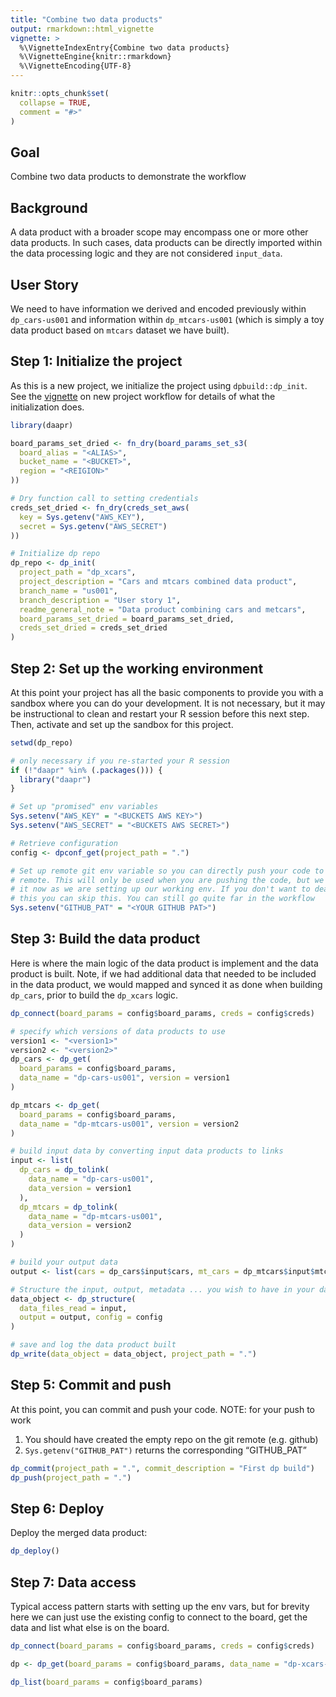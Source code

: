 ```yaml
---
title: "Combine two data products"
output: rmarkdown::html_vignette
vignette: >
  %\VignetteIndexEntry{Combine two data products}
  %\VignetteEngine{knitr::rmarkdown}
  %\VignetteEncoding{UTF-8}
---
```


```r
knitr::opts_chunk$set(
  collapse = TRUE,
  comment = "#>"
)
```

## Goal

Combine two data products to demonstrate the workflow


## Background

A data product with a broader scope may encompass one or more other data 
products. In such cases, data products can be directly imported within the data
processing logic and they are not considered `input_data`.


## User Story

We need to have information we derived and encoded previously within 
`dp_cars-us001` and information within `dp_mtcars-us001` (which is simply a toy
data product based on `mtcars` dataset we have built).

## Step 1: Initialize the project

As this is a new project, we initialize the project using `dpbuild::dp_init`. See
the [vignette](https://amashadihossein.github.io/daapr/articles/daapr.html) on 
new project workflow for details of what the initialization does.


```r
library(daapr)

board_params_set_dried <- fn_dry(board_params_set_s3(
  board_alias = "<ALIAS>",
  bucket_name = "<BUCKET>",
  region = "<REIGION>"
))

# Dry function call to setting credentials
creds_set_dried <- fn_dry(creds_set_aws(
  key = Sys.getenv("AWS_KEY"),
  secret = Sys.getenv("AWS_SECRET")
))

# Initialize dp repo
dp_repo <- dp_init(
  project_path = "dp_xcars",
  project_description = "Cars and mtcars combined data product",
  branch_name = "us001",
  branch_description = "User story 1",
  readme_general_note = "Data product combining cars and metcars",
  board_params_set_dried = board_params_set_dried,
  creds_set_dried = creds_set_dried
)
```


## Step 2: Set up the working environment

At this point your project has all the basic components to provide you with a 
sandbox where you can do your development. It is not necessary, but it may be
instructional to clean and restart your R session before this next step. Then,
activate and set up the sandbox for this project.

```r
setwd(dp_repo)

# only necessary if you re-started your R session
if (!"daapr" %in% (.packages())) {
  library("daapr")
}

# Set up "promised" env variables
Sys.setenv("AWS_KEY" = "<BUCKETS AWS KEY>")
Sys.setenv("AWS_SECRET" = "<BUCKETS AWS SECRET>")

# Retrieve configuration
config <- dpconf_get(project_path = ".")

# Set up remote git env variable so you can directly push your code to git
# remote. This will only be used when you are pushing the code, but we can set
# it now as we are setting up our working env. If you don't want to deal with
# this you can skip this. You can still go quite far in the workflow
Sys.setenv("GITHUB_PAT" = "<YOUR GITHUB PAT>")
```

## Step 3: Build the data product

Here is where the main logic of the data product is implement and the data
product is built. Note, if we had additional data that needed to be included in
the data product, we would mapped and synced it as done when building `dp_cars`,
prior to build the `dp_xcars` logic.

```r
dp_connect(board_params = config$board_params, creds = config$creds)

# specify which versions of data products to use
version1 <- "<version1>"
version2 <- "<version2>"
dp_cars <- dp_get(
  board_params = config$board_params,
  data_name = "dp-cars-us001", version = version1
)

dp_mtcars <- dp_get(
  board_params = config$board_params,
  data_name = "dp-mtcars-us001", version = version2
)

# build input data by converting input data products to links
input <- list(
  dp_cars = dp_tolink(
    data_name = "dp-cars-us001",
    data_version = version1
  ),
  dp_mtcars = dp_tolink(
    data_name = "dp-mtcars-us001",
    data_version = version2
  )
)

# build your output data
output <- list(cars = dp_cars$input$cars, mt_cars = dp_mtcars$input$mtcars)

# Structure the input, output, metadata ... you wish to have in your data product
data_object <- dp_structure(
  data_files_read = input,
  output = output, config = config
)

# save and log the data product built
dp_write(data_object = data_object, project_path = ".")
```

## Step 5: Commit and push

At this point, you can commit and push your code.
NOTE: for your push to work

1. You should have created the empty repo on the git remote (e.g. github)
2. `Sys.getenv("GITHUB_PAT")` returns the corresponding "GITHUB_PAT"

```r
dp_commit(project_path = ".", commit_description = "First dp build")
dp_push(project_path = ".")
```

## Step 6: Deploy

Deploy the merged data product: 

```r
dp_deploy()
```

## Step 7: Data access

Typical access pattern starts with setting up the env vars, but for brevity 
here we can just use the existing config to connect to the board, get the data 
and list what else is on the board.

```r
dp_connect(board_params = config$board_params, creds = config$creds)

dp <- dp_get(board_params = config$board_params, data_name = "dp-xcars-us001")

dp_list(board_params = config$board_params)
```
